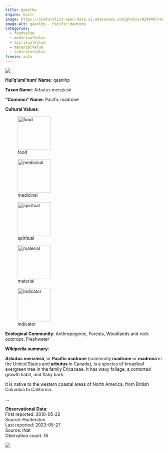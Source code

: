 ```yaml
---
title: qaanlhp
engine: knitr
image: https://inaturalist-open-data.s3.amazonaws.com/photos/9248407/medium.jpeg
image-alt: qaanlhp - Pacific madrone
categories:
  - foodValue
  - medicinalValue
  - spiritualValue
  - materialValue
  - indicatorValue
freeze: auto
---
```

![](https://inaturalist-open-data.s3.amazonaws.com/photos/9248407/medium.jpeg){fig-alt="qaanlhp - Pacific madrone"}

**Hul'q'umi'num' Name**: qaanlhp



**Taxon Name**: Arbutus menziesii

**"Common" Name**: Pacific madrone

**Cultural Values**:  

::: {layout-nrow=1 style="width:60%"}
![food](/files/food.svg){width=106px}

![medicinal](/files/medicinal.svg){width=106px}

![spiritual](/files/spiritual.svg){width=106px}

![material](/files/material.svg){width=106px}

![indicator](/files/indicator.svg){width=106px}
:::

**Ecological Community**: Anthropogenic, Forests, Woodlands and rock outcrops, Freshwater

**Wikipedia summary**:  
<p class="mw-empty-elt">

</p><p class="mw-empty-elt">
</p>

<p><i><b>Arbutus menziesii</b></i>, or <b>Pacific madrone</b> (commonly <b>madrone</b> or <b>madrona</b> in the United States and <b>arbutus</b> in Canada), is a species of broadleaf evergreen tree in the family Ericaceae. It has waxy foliage, a contorted growth habit, and flaky bark.
</p><p>It is native to the western coastal areas of North America, from British Columbia to California.</p>...

**Observational Data**:   
First reported: 2010-05-22  
Source: Hunterston  
Last reported: 2023-05-27  
Source: iNat  
Obervation count: 16

![](community_dist.png)
